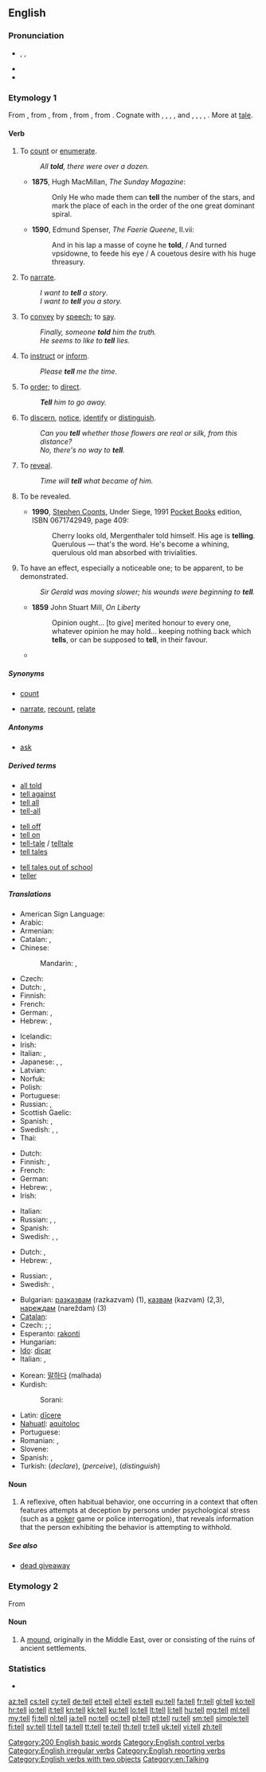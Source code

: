 {{wikipedia|Tell (disambiguation)}}
==English==

===Pronunciation===
* {{enPR|tĕl}}, {{IPA|/tɛl/}}, {{X-SAMPA|/tEl/}}
* {{audio|en-us-tell.ogg|Audio (US)}}
* {{rhymes|ɛl}}

===Etymology 1===
From {{etyl|enm|en}} {{term|tellen||to count, tell|lang=enm}}, from {{etyl|ang|en}} {{term|tellan||lang=ang|to count, tell}}, from {{proto|gem-pro|taljanan||talzijanan|to count, enumerate|lang=en}}, from {{proto|gem-pro|talan||talōn|number, counting|lang=en}}, from {{etyl|ine-pro|en}} {{recons|dol-||calculation, fraud|lang=ine-pro}}. Cognate with {{etyl|en|-}} {{term|tally||to count|lang=en}}, {{etyl|fy|-}} {{term|telle||to count|lang=fy}}, {{etyl|fy|-}} {{term|fertelle||to tell, narrate|lang=fy}}, {{etyl|nl|-}} {{term|tellen||to count|lang=nl}}, {{etyl|nds|-}} {{term|tellen||to count|lang=nds}} and {{term|förtellen||to tell, narrate|lang=nds}}, {{etyl|goh|-}} {{term|zellen||to count|tr={{etyl|de|-}} {{term|zählen|lang=de}}|lang=goh}}, {{etyl|de|-}} {{term|erzählen||to tell, recount|lang=de}}, {{etyl|non|-}} {{term|telja||to count, tell|tr={{etyl|fo|-}} {{term|telja|lang=fo}}|lang=non}}, {{etyl|sq|-}} {{term|kthjelloj||I clearify, explain|lang=sq}}. More at [[tale]].

====Verb====
{{en-verb|tells|telling|told}}

# {{rare|or|archaic}} To [[count]] or [[enumerate]].
#: ''All '''told''', there were over a dozen.''
#* '''1875''', Hugh MacMillan, ''The Sunday Magazine'':
#*: Only He who made them can '''tell''' the number of the stars, and mark the place of each in the order of the one great dominant spiral.
#* '''1590''', Edmund Spenser, ''The Faerie Queene'', II.vii:
#*: And in his lap a masse of coyne he '''told''', / And turned vpsidowne, to feede his eye / A couetous desire with his huge threasury.
# {{transitive}} To [[narrate]].
#: ''I want to '''tell''' a story''.
#: ''I want to '''tell''' you a story.''
# {{transitive}} To [[convey]] by [[speech]]; to [[say]].
#: ''Finally, someone '''told''' him the truth.''
#: ''He seems to like to '''tell''' lies.''
# {{transitive}} To [[instruct]] or [[inform]].
#: ''Please '''tell''' me the time.''
# {{transitive}} To [[order]]; to [[direct]].
#: '''''Tell''' him to go away.''
# {{intransitive}} To [[discern]], [[notice]], [[identify]] or [[distinguish]].
#: ''Can you '''tell''' whether those flowers are real or silk, from this distance?''
#: ''No, there's no way to '''tell'''.''
# {{transitive}} To [[reveal]].
#: ''Time will '''tell''' what became of him.''
# {{intransitive}} To be revealed.
#* '''1990''', [[w:Stephen Coonts|Stephen Coonts]], Under Siege, 1991 [[w:Pocket Books|Pocket Books]] edition, ISBN 0671742949, page 409:
#*: Cherry looks old, Mergenthaler told himself. His age is '''telling'''. Querulous — that's the word. He's become a whining, querulous old man absorbed with trivialities.
# {{intransitive}} To have an effect, especially a noticeable one; to be apparent, to be demonstrated.
#: ''Sir Gerald was moving slower; his wounds were beginning to '''tell'''.''
#* '''1859''' John Stuart Mill, ''On Liberty''
#*: Opinion ought... [to give] merited honour to every one, whatever opinion he may hold... keeping nothing back which '''tells''', or can be supposed to '''tell''', in their favour.
#* {{quote-news
|year=2011
|date=September 18
|author=Ben Dirs
|title=Rugby World Cup 2011: England 41-10 Georgia
|work=BBC Sport
|url=http://news.bbc.co.uk/sport2/hi/rugby_union/14959055.stm
|page=
|passage=But England's superior fitness '''told''' in the second half, with Delon Armitage, Manu Tuilagi and Chris Ashton (two) going over for tries to secure a bonus-point win.}}

=====Synonyms=====
* {{sense|enumerate}} [[count]]
* {{sense|narrate}} [[narrate]], [[recount]], [[relate]]

=====Antonyms=====
* {{sense|to instruct or inform}} [[ask]]

=====Derived terms=====
{{rel-top3|Terms derived from ''tell'' (verb)}}
* [[all told]]
* [[tell against]]
* [[tell all]]
* [[tell-all]]
{{rel-mid3}}
* [[tell off]]
* [[tell on]]
* [[tell-tale]] / [[telltale]]
* [[tell tales]]
{{rel-mid3}}
* [[tell tales out of school]]
* [[teller]]
{{rel-bottom}}

=====Translations=====
{{trans-see|narrate}}

{{trans-top|to pass information}}
* American Sign Language: {{tø|ase|1@Chin-PalmBack 1@FromChin-PalmUp}}
* Arabic: {{t-|ar|أخبر|tr='áxbara}}
* Armenian: {{t+|hy|ասել|tr=asel}}
* Catalan: {{t+|ca|dir}}, {{t+|ca|explicar}}
* Chinese:
*: Mandarin: {{t-|cmn|告訴|sc=Hani}}, {{t-|cmn|告诉|tr=gàosu|sc=Hani}}
* Czech: {{t+|cs|říci}}
* Dutch: {{t+|nl|vertellen}}, {{t+|nl|zeggen}}
* Finnish: {{t+|fi|kertoa}}
* French: {{t+|fr|dire}}
* German: {{t+|de|sagen}}, {{t+|de|erzählen}}
* Hebrew: {{t-|he|הגיד|tr=hagíd}}, {{t+|he|אמר|tr=amár}}
{{trans-mid}}
* Icelandic: {{t+|is|segja}}
* Irish: {{t+|ga|abair|xs=Irish}}
* Italian: {{t+|it|dire}}, {{t+|it|raccontare}}
* Japanese: {{t+|ja|教える|tr=おしえる, oshieru}}, {{t+|ja|言う|tr=いう, iu}}, {{t+|ja|述べる|tr=のべる, noberu}}
* Latvian: {{t-|lv|stāstīt}}
* Norfuk: {{tø|cpe-nor|tull}}
* Polish: {{t+|pl|powiedzieć}}
* Portuguese: {{t+|pt|contar}}
* Russian: {{qualifier|imperfective}} {{t+|ru|говорить|tr=govorít'}}, {{qualifier|perfective}} {{t+|ru|сказать|tr=skazát'}}
* Scottish Gaelic: {{t-|gd|innis|xs=Scottish Gaelic}}
* Spanish: {{t+|es|decir}}, {{t+|es|contar}}
* Swedish: {{t+|sv|säga}}, {{t+|sv|berätta}}, {{t+|sv|tala om}}
* Thai: {{t+|th|บอก|tr=bòk}}
{{trans-bottom}}

{{trans-top|to instruct}}
* Dutch: {{t-|nl|instrueren}}
* Finnish: {{t+|fi|käskeä}}, {{t+|fi|määrätä}}
* French: {{t+|fr|dire}}
* German: {{t+|de|sagen}}
* Hebrew: {{t-|he|הגיד|tr=hagíd}}, {{t+|he|אמר|tr=amár}}
* Irish: {{t+|ga|abair|xs=Irish}}
{{trans-mid}}
* Italian: {{t+|it|insegnare}}
* Russian: {{qualifier|imperfective}} {{t+|ru|говорить|tr=govorít'}}, {{qualifier|perfective}} {{t+|ru|сказать|tr=skazát'}}, {{qualifier|order}} {{t+|ru|приказать|tr=prikazát'}}
* Spanish: {{t+|es|decir}}
* Swedish: {{t-|sv|säga åt}}, {{t-|sv|säga till}}, {{t+|sv|tala om}}
{{trans-bottom}}

{{trans-top|to discern, notice, identify or distinguish}}
* Dutch: {{t+|nl|vertellen}}, {{t+|nl|zeggen}}
* Hebrew: {{t-|he|הבין|tr=hevín}}, {{t+|he|הבדיל|tr=hivdíl}}
{{trans-mid}}
* Russian: {{qualifier|imperfective}} {{t+|ru|различать|tr=različát'}}, {{qualifier|perfective}} {{t+|ru|различить|tr=različít'}}
* Swedish: {{t+|sv|säga}}, {{t+|sv|avgöra}}
{{trans-bottom}}

{{checktrans-top}}
* Bulgarian: [[разказвам]] (razkazvam) (1), [[казвам]] (kazvam) (2,3), [[нареждам]] (nareždam) (3)
* [[Catalan]]: {{t+|ca|explicar}}
* Czech: {{t+|cs|říci}}; {{t+|cs|chápat}}; {{t-|cs|rozlišovat}}
* Esperanto: [[rakonti]]
* Hungarian: {{t+|hu|elmond}}
* [[Ido]]: [[dicar]]
* Italian: {{t+|it|dire}}, {{t+|it|contare}}
{{trans-mid}}
* Korean: [[말하다]] (malhada)
* Kurdish:
*: Sorani: {{ku-Arab|[[گێڕان]]}}
* Latin: [[dicere|dīcere]]
* [[Nahuatl]]: [[aquitoloc]]
* Portuguese: {{t+|pt|dizer}}
* Romanian: {{t+|ro|spune}}, {{t+|ro|zice}}
* Slovene: {{t+|sl|povedati}}
* Spanish: {{t+|es|decir}}, {{t+|es|contar}}
* Turkish: {{t+|tr|söylemek}} (''declare''), {{t+|tr|anlamak}} (''perceive''), {{t+|tr|ayırmak}} (''distinguish'')
{{trans-bottom}}

====Noun====
{{en-noun}}

# A reflexive, often habitual behavior, {{non-gloss definition|especially}} one occurring in a context that often features attempts at deception by persons under psychological stress (such as a [[poker]] game or police interrogation), that reveals information that the person exhibiting the behavior is attempting to withhold.

=====See also=====
* [[dead giveaway]]

===Etymology 2===
From {{etyl|ar|en}} {{term|تل||lang=ar|sc=Arab|tr=tall|hill, elevation}}

====Noun====
{{en-noun}}

# {{archaeology}} A [[mound]], originally in the Middle East, over or consisting of the ruins of ancient settlements.

===Statistics===
* {{rank|each|between|face|175|tell|because|few|whom}}

[[Category:200 English basic words]]
[[Category:English control verbs]]
[[Category:English irregular verbs]]
[[Category:English reporting verbs]]
[[Category:English verbs with two objects]]
[[Category:en:Talking]]

[[az:tell]]
[[cs:tell]]
[[cy:tell]]
[[de:tell]]
[[et:tell]]
[[el:tell]]
[[es:tell]]
[[eu:tell]]
[[fa:tell]]
[[fr:tell]]
[[gl:tell]]
[[ko:tell]]
[[hr:tell]]
[[io:tell]]
[[it:tell]]
[[kn:tell]]
[[kk:tell]]
[[ku:tell]]
[[lo:tell]]
[[lt:tell]]
[[li:tell]]
[[hu:tell]]
[[mg:tell]]
[[ml:tell]]
[[my:tell]]
[[fj:tell]]
[[nl:tell]]
[[ja:tell]]
[[no:tell]]
[[oc:tell]]
[[pl:tell]]
[[pt:tell]]
[[ru:tell]]
[[sm:tell]]
[[simple:tell]]
[[fi:tell]]
[[sv:tell]]
[[tl:tell]]
[[ta:tell]]
[[tt:tell]]
[[te:tell]]
[[th:tell]]
[[tr:tell]]
[[uk:tell]]
[[vi:tell]]
[[zh:tell]]